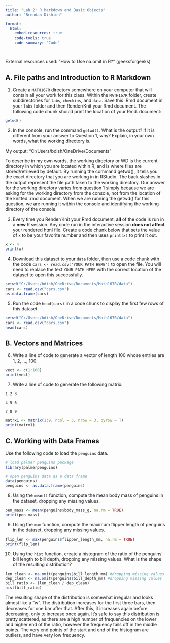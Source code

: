 ```yaml
---
title: "Lab 2: R Markdown and Basic Objects"
author: "Brendan Dishion"

format: 
  html:
    embed-resources: true
    code-tools: true
    code-summary: "Code"

---
```

External resources used: "How to Use na.omit in R?" (geeksforgeeks)

## A. File paths and Introduction to R Markdown

1. Create a `MATH167R` directory somewhere on your computer that will contain all your work for this class. Within the `MATH167R` folder, create subdirectories for `labs`, `checkins`, and `data`. Save this .Rmd document in your `labs` folder and then Render/Knit your Rmd document. The following code chunk should print the location of your Rmd. document:

```r
getwd()
```

2. In the console, run the command `getwd()`. What is the output? If it is different from your answer to Question 1, why? Explain, in your own words, what the working directory is.

  My output: "C:/Users/bdish/OneDrive/Documents"

  To describe in my own words, the working directory or WD is the current directory in which you are located within    R, and is where files are stored/retrieved by default. By running the command getwd(), it tells you the exact        directory that you are working in in RStudio. The back slashes in the output represent the file path taken to the    working directory. Our answer for the working directory varies from question 1 simply because we are asking for the   working directory from the console, not from the location of the knitted .rmd document. When we are running the      getwd() for this question, we are running it within the console and identifying the working directory of the         console.

3. Every time you Render/Knit your Rmd document, **all** of the code is run in a **new** R session. Any code run in the interactive session **does not affect** your rendered html file. Create a code chunk below that sets the value of `x` to be your favorite number and then uses `print(x)` to print it out.

```r
x <- 4
print(x)
```

4. Download [this dataset](https://www.openintro.org/data/csv/cars.csv) to your `data` folder, then use a code chunk with the code `cars <- read.csv("YOUR PATH HERE")` to open the file. You will need to replace the text `YOUR PATH HERE` with the correct location of the dataset to open this successfully.

```r
setwd("C:/Users/bdish/OneDrive/Documents/Math167R/data")
cars <- read.csv("cars.csv")
as.data.frame(cars)
```


5. Run the code `head(cars)` in a code chunk to display the first few rows of this dataset.

<!-- REPLACE THIS LINE WITH YOUR ANSWER -->

```r
setwd("C:/Users/bdish/OneDrive/Documents/Math167R/data")
cars <- read.csv("cars.csv")
head(cars)
```

## B. Vectors and Matrices

6. Write a line of code to generate a vector of length 100 whose entries are 1, 2, ..., 100.

```r
vect <- c(1:100)
print(vect)
```

7. Write a line of code to generate the following matrix:

`1 2 3`

`4 5 6`

`7 8 9`

```r
matrx1 <- matrix(1:9, ncol = 3, nrow = 3, byrow = T)
print(matrx1)
```

## C. Working with Data Frames

Use the following code to load the `penguins` data.

```r
# load palmer penguins package
library(palmerpenguins)

# open penguins data as a data frame
data(penguins)
penguins <- as.data.frame(penguins)
```

8. Using the `mean()` function, compute the mean body mass of penguins in the dataset, dropping any missing values.

```r
pen_mass <- mean(penguins$body_mass_g, na.rm = TRUE)
print(pen_mass)
```

<!-- REPLACE THIS LINE WITH YOUR ANSWER -->


9. Using the `max` function, compute the maximum flipper length of penguins in the dataset, dropping any missing values.

```r
flip_len <- max(penguins$flipper_length_mm, na.rm = TRUE)
print(flip_len)
```

<!-- REPLACE THIS LINE WITH YOUR ANSWER -->

10. Using the `hist` function, create a histogram of the ratio of the penguins' bill length to bill depth, dropping any missing values. What is the shape of the resulting distribution?

```r
len_clean <- na.omit(penguins$bill_length_mm) #dropping missing values
dep_clean <- na.omit(penguins$bill_depth_mm) #dropping missing values
bill_ratio <- (len_clean / dep_clean)
hist(bill_ratio)
```

<!-- REPLACE THIS LINE WITH YOUR ANSWER -->
The resulting shape of the distribution is somewhat irregular and looks almost like a "w". The distribution increases for the first three bars, then decreases for one bar after that. After this, it increases again before decreasing, only to increase once again. It's safe to say this distribution is pretty scattered, as there are a high number of frequencies on the lower and higher end of the ratio, however the frequency tails off in the middle points. The very end points of the start and end of the histogram are outliers, and have very low frequency. 
